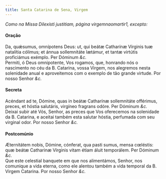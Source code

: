```yaml
---
title: Santa Catarina de Sena, Virgem
---
```



<em>Como na Missa Dilexísti justitiam, página virgemnaomartir1, excepto:</em>

<h4 class="text-center">Oração</h4>
<div class="container-fluid">
<div class="row">
<div class="col-6 dropcaps text-justify">
Da, quǽsumus, omnípotens Deus: ut, qui beátæ Catharínæ Vírginis tuæ natalítia cólimus; et ánnua sollemnitáte lætámur, et tantæ virtútis proficiámus exémplo. Per Dóminum <em>&c.</em>
</div>
<div class="col-6 dropcaps text-justify">
Permiti, ó Deus omnipotente, Vos rogamos, que, honrando nós o nascimento no céu da B. Catarina, vossa Virgem, nos alegremos nesta solenidade anual e aproveitemos com o exemplo de tão grande virtude. Por nosso Senhor <em>&c.</em>
</div>
</div>
</div>

<h4 class="text-center">Secreta</h4>
<div class="container-fluid">
<div class="row">
<div class="col-6 dropcaps text-justify">
Acéndant ad te, Dómine, quas in beátæ Catharínæ sollemnitáte offérimus, preces, et hóstia salutáris, virgíneo fragrans odóre. Per Dóminum <em>&c.</em>
</div>
<div class="col-6 dropcaps text-justify">
Deixai subir até Vós, Senhor, as preces que Vos oferecemos na solenidade da B. Catarina, e aceitai também esta salutar hóstia, perfumada com seu virginal odor. Por nosso Senhor <em>&c.</em>
</div>
</div>
</div>

<h4 class="text-center">Postcomúnio</h4>
<div class="container-fluid">
<div class="row">
<div class="col-6 dropcaps text-justify">
Æternitátem nobis, Dómine, cónferat, qua pasti sumus, mensa cœléstis: quæ beátæ Catharinæ Vírginis vitam étiam áluit temporálem. Per Dóminum <em>&c.</em>
</div>
<div class="col-6 dropcaps text-justify">
Que este celestial banquete em que nos alimentámos, Senhor, nos comunique a vida eterna, como ele alentou também a vida temporal da B. Virgem Catarina. Por nosso Senhor <em>&c.</em>
</div>
</div>
</div>
